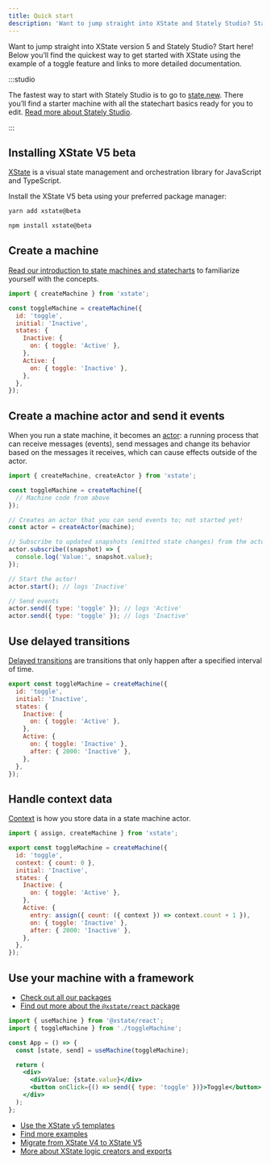 ```yaml
---
title: Quick start
description: 'Want to jump straight into XState and Stately Studio? Start here!'
---
```



Want to jump straight into XState version 5 and Stately Studio? Start here! Below you’ll find the quickest way to get started with XState using the example of a toggle feature and links to more detailed documentation.

:::studio

The fastest way to start with Stately Studio is to go to [state.new](https://state.new). There you’ll find a starter machine with all the statechart basics ready for you to edit. [Read more about Stately Studio](studio.mdx).

:::

## Installing XState V5 beta

[XState](xstate.mdx) is a visual state management and orchestration library for JavaScript and TypeScript.

Install the XState V5 beta using your preferred package manager:

<Tabs>
<TabItem value="yarn" label="yarn">

```bash
yarn add xstate@beta
```

</TabItem>

<TabItem value="npm" label="npm">

```bash
npm install xstate@beta
```

</TabItem>
</Tabs>

## Create a machine

[Read our introduction to state machines and statecharts](state-machines-and-statecharts.mdx) to familiarize yourself with the concepts.

```js
import { createMachine } from 'xstate';

const toggleMachine = createMachine({
  id: 'toggle',
  initial: 'Inactive',
  states: {
    Inactive: {
      on: { toggle: 'Active' },
    },
    Active: {
      on: { toggle: 'Inactive' },
    },
  },
});
```

## Create a machine actor and send it events

When you run a state machine, it becomes an [actor](actors.mdx): a running process that can receive messages (events), send messages and change its behavior based on the messages it receives, which can cause effects outside of the actor.

```js
import { createMachine, createActor } from 'xstate';

const toggleMachine = createMachine({
  // Machine code from above
});

// Creates an actor that you can send events to; not started yet!
const actor = createActor(machine);

// Subscribe to updated snapshots (emitted state changes) from the actor
actor.subscribe((snapshot) => {
  console.log('Value:', snapshot.value);
});

// Start the actor!
actor.start(); // logs 'Inactive'

// Send events
actor.send({ type: 'toggle' }); // logs 'Active'
actor.send({ type: 'toggle' }); // logs 'Inactive'
```

## Use delayed transitions

[Delayed transitions](delayed-transitions.mdx) are transitions that only happen after a specified interval of time.

```js
export const toggleMachine = createMachine({
  id: 'toggle',
  initial: 'Inactive',
  states: {
    Inactive: {
      on: { toggle: 'Active' },
    },
    Active: {
      on: { toggle: 'Inactive' },
      after: { 2000: 'Inactive' },
    },
  },
});
```

## Handle context data

[Context](context.mdx) is how you store data in a state machine actor.

```js
import { assign, createMachine } from 'xstate';

export const toggleMachine = createMachine({
  id: 'toggle',
  context: { count: 0 },
  initial: 'Inactive',
  states: {
    Inactive: {
      on: { toggle: 'Active' },
    },
    Active: {
      entry: assign({ count: ({ context }) => context.count + 1 }),
      on: { toggle: 'Inactive' },
      after: { 2000: 'Inactive' },
    },
  },
});
```

## Use your machine with a framework

- [Check out all our packages](category/xstate-packages)
- [Find out more about the `@xstate/react` package](xstate-react.mdx)

```jsx
import { useMachine } from '@xstate/react';
import { toggleMachine } from './toggleMachine';

const App = () => {
  const [state, send] = useMachine(toggleMachine);

  return (
    <div>
      <div>Value: {state.value}</div>
      <button onClick={() => send({ type: 'toggle' })}>Toggle</button>
    </div>
  );
};
```

- [Use the XState v5 templates](https://github.com/statelyai/xstate/tree/next/templates)
- [Find more examples](examples.mdx)
- [Migrate from XState V4 to XState V5](migration.mdx)
- [More about XState logic creators and exports](installation.mdx#exports)
